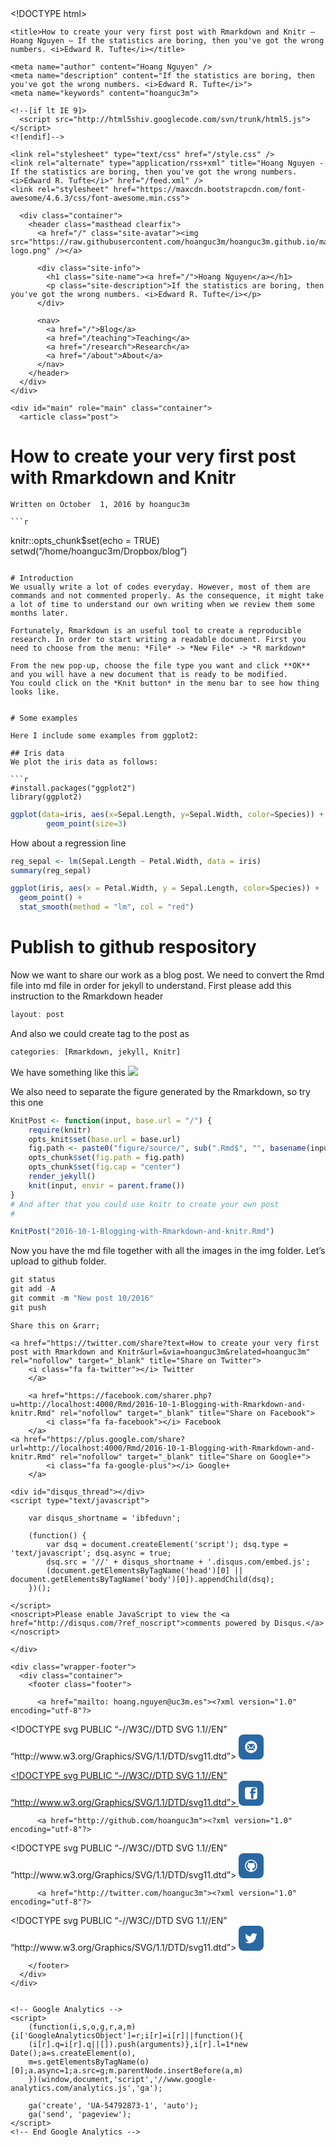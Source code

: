 <!DOCTYPE html>
<html>
  <head>
    <meta charset="utf-8" />
    <meta content='text/html; charset=utf-8' http-equiv='Content-Type'>
    <meta http-equiv='X-UA-Compatible' content='IE=edge'>
    <meta name='viewport' content='width=device-width, initial-scale=1.0, maximum-scale=1.0'>

    <title>How to create your very first post with Rmarkdown and Knitr – Hoang Nguyen – If the statistics are boring, then you've got the wrong numbers. <i>Edward R. Tufte</i></title>

    <meta name="author" content="Hoang Nguyen" />
    <meta name="description" content="If the statistics are boring, then you've got the wrong numbers. <i>Edward R. Tufte</i>">
    <meta name="keywords" content="hoanguc3m">

    <!--[if lt IE 9]>
      <script src="http://html5shiv.googlecode.com/svn/trunk/html5.js"></script>
    <![endif]-->

    <link rel="stylesheet" type="text/css" href="/style.css" />
    <link rel="alternate" type="application/rss+xml" title="Hoang Nguyen - If the statistics are boring, then you've got the wrong numbers. <i>Edward R. Tufte</i>" href="/feed.xml" />
    <link rel="stylesheet" href="https://maxcdn.bootstrapcdn.com/font-awesome/4.6.3/css/font-awesome.min.css">

<!-- mathjax config similar to math.stackexchange -->
<script type="text/x-mathjax-config">
MathJax.Hub.Config({
  jax: ["input/TeX", "output/HTML-CSS"],
  tex2jax: {
    inlineMath: [ ['$', '$'] ],
    displayMath: [ ['$$', '$$']],
    processEscapes: true,
    skipTags: ['script', 'noscript', 'style', 'textarea', 'pre', 'code']
  },
  messageStyle: "none",
  "HTML-CSS": { preferredFont: "TeX", availableFonts: ["STIX","TeX"] }
});
</script>
<script src="https://cdn.mathjax.org/mathjax/latest/MathJax.js?config=TeX-AMS_HTML" type="text/javascript"></script>

  </head>

  <body>
    <div class="wrapper-masthead">
      <div class="container">
        <header class="masthead clearfix">
          <a href="/" class="site-avatar"><img src="https://raw.githubusercontent.com/hoanguc3m/hoanguc3m.github.io/master/images/jekyll-logo.png" /></a>
          
          <div class="site-info">
            <h1 class="site-name"><a href="/">Hoang Nguyen</a></h1>
            <p class="site-description">If the statistics are boring, then you've got the wrong numbers. <i>Edward R. Tufte</i></p>
          </div>
          
          <nav>
            <a href="/">Blog</a>
            <a href="/teaching">Teaching</a>
            <a href="/research">Research</a>
            <a href="/about">About</a>
          </nav>
        </header>
      </div>
    </div>

    <div id="main" role="main" class="container">
      <article class="post">
  <h1>How to create your very first post with Rmarkdown and Knitr</h1>

  <div class="date">
    Written on October  1, 2016 by hoanguc3m
  </div>

  <div class="entry">
    ```r
knitr::opts_chunk$set(echo = TRUE)
setwd("/home/hoanguc3m/Dropbox/blog")
```

# Introduction
We usually write a lot of codes everyday. However, most of them are commands and not commented properly. As the consequence, it might take a lot of time to understand our own writing when we review them some months later.

Fortunately, Rmarkdown is an useful tool to create a reproducible research. In order to start writing a readable document. First you need to choose from the menu: *File* -> *New File* -> *R markdown*

From the new pop-up, choose the file type you want and click **OK** and you will have a new document that is ready to be modified.
You could click on the *Knit button* in the menu bar to see how thing looks like.


# Some examples

Here I include some examples from ggplot2:

## Iris data
We plot the iris data as follows:

```r
#install.packages("ggplot2")
library(ggplot2)
```

```r

ggplot(data=iris, aes(x=Sepal.Length, y=Sepal.Width, color=Species)) +
        geom_point(size=3)

```

How about a regression line 

```r

reg_sepal <- lm(Sepal.Length ~ Petal.Width, data = iris)
summary(reg_sepal)

ggplot(iris, aes(x = Petal.Width, y = Sepal.Length, color=Species)) + 
  geom_point() +
  stat_smooth(method = "lm", col = "red")
```

# Publish to github respository
Now we want to share our work as a blog post. We need to convert the Rmd file into md file in order for jekyll to understand.
First please add this instruction to the Rmarkdown header

```r
layout: post
```

And also we could create tag to the post as
```r
categories: [Rmarkdown, jekyll, Knitr]
```

We have something like this
![](/figure/source/2016-10-1-Blogging-with-Rmarkdown-and-knitr/header.png) 

We also need to separate the figure generated by the Rmarkdown, so try this one


```r

KnitPost <- function(input, base.url = "/") {
    require(knitr)
    opts_knit$set(base.url = base.url)
    fig.path <- paste0("figure/source/", sub(".Rmd$", "", basename(input)), "/")
    opts_chunk$set(fig.path = fig.path)
    opts_chunk$set(fig.cap = "center")
    render_jekyll()
    knit(input, envir = parent.frame())
}
# And after that you could use knitr to create your own post
# 

KnitPost("2016-10-1-Blogging-with-Rmarkdown-and-knitr.Rmd")
```

Now you have the md file together with all the images in the img folder. Let's upload to github folder. 
```r
git status
git add -A
git commit -m "New post 10/2016"
git push
```
  </div>


  

<div class="share-page">
    Share this on &rarr; 

	<a href="https://twitter.com/share?text=How to create your very first post with Rmarkdown and Knitr&url=&via=hoanguc3m&related=hoanguc3m" rel="nofollow" target="_blank" title="Share on Twitter">
		<i class="fa fa-twitter"></i> Twitter
    	</a>

    	<a href="https://facebook.com/sharer.php?u=http://localhost:4000/Rmd/2016-10-1-Blogging-with-Rmarkdown-and-knitr.Rmd" rel="nofollow" target="_blank" title="Share on Facebook">
      		<i class="fa fa-facebook"></i> Facebook
    	</a>
	<a href="https://plus.google.com/share?url=http://localhost:4000/Rmd/2016-10-1-Blogging-with-Rmarkdown-and-knitr.Rmd" rel="nofollow" target="_blank" title="Share on Google+">
      		<i class="fa fa-google-plus"></i> Google+
    	</a>
</div>




  
<div class="comments">
	<div id="disqus_thread"></div>
	<script type="text/javascript">
    
	    var disqus_shortname = 'ibfeduvn'; 

	    (function() {
	        var dsq = document.createElement('script'); dsq.type = 'text/javascript'; dsq.async = true;
	        dsq.src = '//' + disqus_shortname + '.disqus.com/embed.js';
	        (document.getElementsByTagName('head')[0] || document.getElementsByTagName('body')[0]).appendChild(dsq);
	    })();

	</script>
	<noscript>Please enable JavaScript to view the <a href="http://disqus.com/?ref_noscript">comments powered by Disqus.</a></noscript>
</div>

</article>

    </div>

    <div class="wrapper-footer">
      <div class="container">
        <footer class="footer">
                    
          <a href="mailto: hoang.nguyen@uc3m.es"><?xml version="1.0" encoding="utf-8"?>
<!-- Generate more at customizr.net -->
<!DOCTYPE svg PUBLIC "-//W3C//DTD SVG 1.1//EN" "http://www.w3.org/Graphics/SVG/1.1/DTD/svg11.dtd">
<svg id="mail" class="custom-icon" version="1.1" xmlns="http://www.w3.org/2000/svg" xmlns:xlink="http://www.w3.org/1999/xlink" viewBox="0 0 100 100" style="height: 40px; width: 40px;"><rect style="opacity: 1; fill: rgb(41, 104, 162);" class="outer-shape" x="0" y="0" width="100" height="100" rx="20" ry="20"></rect>
	<path class="inner-shape" style="opacity:1;fill:#fff;" transform="translate(25,25) scale(0.5)" d="M50,1C22.938,1,1,22.938,1,50s21.938,49,49,49s49-21.938,49-49S77.062,1,50,1z M25.5,25.5h49 c0.874,0,1.723,0.188,2.502,0.542L50,57.544L22.998,26.041C23.777,25.687,24.626,25.499,25.5,25.5L25.5,25.5z M19.375,68.375v-36.75 c0-0.128,0.005-0.256,0.014-0.383l17.96,20.953L19.587,69.958C19.448,69.447,19.376,68.916,19.375,68.375L19.375,68.375z M74.5,74.5 h-49c-0.541,0-1.072-0.073-1.583-0.212l17.429-17.429L50,66.956l8.653-10.096l17.429,17.429C75.572,74.427,75.041,74.5,74.5,74.5 L74.5,74.5z M80.625,68.375c0,0.541-0.073,1.072-0.211,1.583L62.652,52.195l17.96-20.953c0.008,0.127,0.014,0.255,0.014,0.383 L80.625,68.375L80.625,68.375z"></path>
</svg>

</a>
          <a href="http://facebook.com/hoang.nguyen.1675275"><?xml version="1.0" encoding="utf-8"?>
<!-- Generate more at customizr.net -->
<!DOCTYPE svg PUBLIC "-//W3C//DTD SVG 1.1//EN" "http://www.w3.org/Graphics/SVG/1.1/DTD/svg11.dtd">
<svg id="facebook-square" class="custom-icon" version="1.1" xmlns="http://www.w3.org/2000/svg" xmlns:xlink="http://www.w3.org/1999/xlink" viewBox="0 0 100 100" style="height: 40px; width: 40px;"><rect style="opacity: 1; fill: rgb(41, 104, 162);" class="outer-shape" x="0" y="0" width="100" height="100" rx="20" ry="20"></rect>
	<path class="inner-shape" style="opacity:1;fill:#fff;" transform="translate(25,25) scale(0.5)" d="M82.667,1H17.335C8.351,1,1,8.351,1,17.336v65.329c0,8.99,7.351,16.335,16.334,16.335h65.332 C91.652,99.001,99,91.655,99,82.665V17.337C99,8.353,91.652,1.001,82.667,1L82.667,1z M84.318,50H68.375v42.875H50V50h-8.855V35.973 H50v-9.11c0-12.378,5.339-19.739,19.894-19.739h16.772V22.3H72.967c-4.066-0.007-4.57,2.12-4.57,6.078l-0.023,7.594H86.75 l-2.431,14.027V50z"></path>
</svg>

</a>
          
          <a href="http://github.com/hoanguc3m"><?xml version="1.0" encoding="utf-8"?>
<!-- Generate more at customizr.net -->
<!DOCTYPE svg PUBLIC "-//W3C//DTD SVG 1.1//EN" "http://www.w3.org/Graphics/SVG/1.1/DTD/svg11.dtd">
<svg id="github" class="custom-icon" version="1.1" xmlns="http://www.w3.org/2000/svg" xmlns:xlink="http://www.w3.org/1999/xlink" viewBox="0 0 100 100" style="height: 40px; width: 40px;"><rect style="opacity: 1; fill: rgb(41, 104, 162);" class="outer-shape" x="0" y="0" width="100" height="100" rx="20" ry="20"></rect>
	<path class="inner-shape" style="opacity:1;fill:#fff;" transform="translate(25,25) scale(0.5)" d="M50,1C22.938,1,1,22.938,1,50s21.938,49,49,49s49-21.938,49-49S77.062,1,50,1z M79.099,79.099 c-3.782,3.782-8.184,6.75-13.083,8.823c-1.245,0.526-2.509,0.989-3.79,1.387v-7.344c0-3.86-1.324-6.699-3.972-8.517 c1.659-0.16,3.182-0.383,4.57-0.67c1.388-0.287,2.855-0.702,4.402-1.245c1.547-0.543,2.935-1.189,4.163-1.938 c1.228-0.75,2.409-1.723,3.541-2.919s2.082-2.552,2.847-4.067s1.372-3.334,1.818-5.455c0.446-2.121,0.67-4.458,0.67-7.01 c0-4.945-1.611-9.155-4.833-12.633c1.467-3.828,1.308-7.991-0.478-12.489l-1.197-0.143c-0.829-0.096-2.321,0.255-4.474,1.053 c-2.153,0.798-4.57,2.105-7.249,3.924c-3.797-1.053-7.736-1.579-11.82-1.579c-4.115,0-8.039,0.526-11.772,1.579 c-1.69-1.149-3.294-2.097-4.809-2.847c-1.515-0.75-2.727-1.26-3.637-1.532c-0.909-0.271-1.754-0.439-2.536-0.503 c-0.782-0.064-1.284-0.079-1.507-0.048c-0.223,0.031-0.383,0.064-0.478,0.096c-1.787,4.53-1.946,8.694-0.478,12.489 c-3.222,3.477-4.833,7.688-4.833,12.633c0,2.552,0.223,4.889,0.67,7.01c0.447,2.121,1.053,3.94,1.818,5.455 c0.765,1.515,1.715,2.871,2.847,4.067s2.313,2.169,3.541,2.919c1.228,0.751,2.616,1.396,4.163,1.938 c1.547,0.543,3.014,0.957,4.402,1.245c1.388,0.287,2.911,0.511,4.57,0.67c-2.616,1.787-3.924,4.626-3.924,8.517v7.487 c-1.445-0.43-2.869-0.938-4.268-1.53c-4.899-2.073-9.301-5.041-13.083-8.823c-3.782-3.782-6.75-8.184-8.823-13.083 C9.934,60.948,8.847,55.56,8.847,50s1.087-10.948,3.231-16.016c2.073-4.899,5.041-9.301,8.823-13.083s8.184-6.75,13.083-8.823 C39.052,9.934,44.44,8.847,50,8.847s10.948,1.087,16.016,3.231c4.9,2.073,9.301,5.041,13.083,8.823 c3.782,3.782,6.75,8.184,8.823,13.083c2.143,5.069,3.23,10.457,3.23,16.016s-1.087,10.948-3.231,16.016 C85.848,70.915,82.88,75.317,79.099,79.099L79.099,79.099z"></path>
</svg>

</a>
          
          
          
          
          <a href="http://twitter.com/hoanguc3m"><?xml version="1.0" encoding="utf-8"?>
<!-- Generate more at customizr.net -->
<!DOCTYPE svg PUBLIC "-//W3C//DTD SVG 1.1//EN" "http://www.w3.org/Graphics/SVG/1.1/DTD/svg11.dtd">
<svg id="twitter" class="custom-icon" version="1.1" xmlns="http://www.w3.org/2000/svg" xmlns:xlink="http://www.w3.org/1999/xlink" viewBox="0 0 100 100" style="height: 40px; width: 40px;"><rect style="opacity: 1; fill: rgb(41, 104, 162);" class="outer-shape" x="0" y="0" width="100" height="100" rx="20" ry="20"></rect>
	<path class="inner-shape" style="opacity:1;fill:#fff;" transform="translate(25,25) scale(0.5)" d="M99.001,19.428c-3.606,1.608-7.48,2.695-11.547,3.184c4.15-2.503,7.338-6.466,8.841-11.189 c-3.885,2.318-8.187,4-12.768,4.908c-3.667-3.931-8.893-6.387-14.676-6.387c-11.104,0-20.107,9.054-20.107,20.223 c0,1.585,0.177,3.128,0.52,4.609c-16.71-0.845-31.525-8.895-41.442-21.131C6.092,16.633,5.1,20.107,5.1,23.813 c0,7.017,3.55,13.208,8.945,16.834c-3.296-0.104-6.397-1.014-9.106-2.529c-0.002,0.085-0.002,0.17-0.002,0.255 c0,9.799,6.931,17.972,16.129,19.831c-1.688,0.463-3.463,0.71-5.297,0.71c-1.296,0-2.555-0.127-3.783-0.363 c2.559,8.034,9.984,13.882,18.782,14.045c-6.881,5.424-15.551,8.657-24.971,8.657c-1.623,0-3.223-0.096-4.796-0.282 c8.898,5.738,19.467,9.087,30.82,9.087c36.982,0,57.206-30.817,57.206-57.543c0-0.877-0.02-1.748-0.059-2.617 C92.896,27.045,96.305,23.482,99.001,19.428z"></path>
</svg>

</a>
          
        </footer>
      </div>
    </div>

    
	<!-- Google Analytics -->
	<script>
		(function(i,s,o,g,r,a,m){i['GoogleAnalyticsObject']=r;i[r]=i[r]||function(){
		(i[r].q=i[r].q||[]).push(arguments)},i[r].l=1*new Date();a=s.createElement(o),
		m=s.getElementsByTagName(o)[0];a.async=1;a.src=g;m.parentNode.insertBefore(a,m)
		})(window,document,'script','//www.google-analytics.com/analytics.js','ga');
		
		ga('create', 'UA-54792873-1', 'auto');
		ga('send', 'pageview');
	</script>
	<!-- End Google Analytics -->


  </body>
</html>
